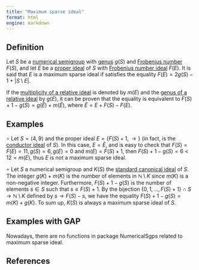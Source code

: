 ```yaml
---
title: "Maximum sparse ideal"
format: html
engine: markdown
---
```


## Definition

Let $S$ be a [numerical semigroup](../Basic-concepts/Numerical-semigroup.qmd) with [genus](../Basic-concepts/Genus.qmd) $g(S)$ and [Frobenius number](../Basic-concepts/Frobenius-number.qmd) $F(S)$, and let $E$ be a [proper ideal](Proper-ideal.qmd) of $S$ with [Frobenius number ideal](Frobenius-number-ideal.qmd) $F(E)$. It is said that $E$ is a maximum sparse ideal if satisfies the equality $F(E) = 2g(S) - 1 + |S \setminus E|$.

If the [multiplicity of a relative ideal](Multiplicity-ideal.qmd) is denoted by $m(E)$ and the [genus of a relative ideal](Genus-ideal.qmd) by $g(E)$, it can be proven that the equality is equivalent to $F(S) + 1 - g(S) = g(\tilde{E}) + m(\tilde{E})$, where $\tilde{E} = E + F(S) - F(E)$.

## Examples

$\circ$ Let $S = \langle 4, 9 \rangle$ and the proper ideal $E = \{F(S) + 1, \rightarrow \}$ (in fact, is the [conductor ideal](Conductor-ideal.qmd) of $S$). In this case, $E = \tilde{E}$, and is easy to check that $F(S) = F(E) = 11, g(S) = 6, g(E) = 0$ and $m(E) = F(S) + 1$, then $F(S) + 1 - g(S) = 6 < 12 = m(E)$, thus $E$ is not a maximum sparse ideal.

$\circ$ Let $S$ a numerical semigroup and $K(S)$ the [standard canonical ideal](Standard-canonical-ideal.qmd) of $S$. The integer $g(K) + m(K)$ is the number of elements in $\mathbb{N} \setminus K$ since $m(K)$ is a non-negative integer. Furthermore, $F(S) + 1 - g(S)$ is the number of elements $s \in S$ such that $s \le F(S) + 1$. By the bijection $\{0, 1, \ldots, F(S) + 1\} \cap S \to \mathbb{N} \setminus K$ defined by $s \to F(S) - s$, we have the equality $F(S) + 1 - g(S) = m(K) + g(K)$. To sum up, $K(S)$ is always a maximum sparse ideal of $S$.

## Examples with GAP

Nowadays, there are no functions in package NumericalSgps related to maximum sparse ideal.

## References
